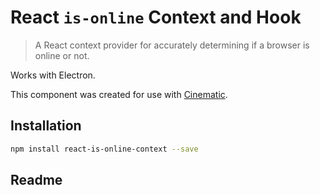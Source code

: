 # React `is-online` Context and Hook

> A React context provider for accurately determining if a browser is online or not.

Works with Electron.

This component was created for use with [Cinematic](https://github.com/lacymorrow/cinematic).

## Installation

```sh npm2yarn
npm install react-is-online-context --save
```

## Readme

<Readme username='lacymorrow' repo='react-is-online-context' />
